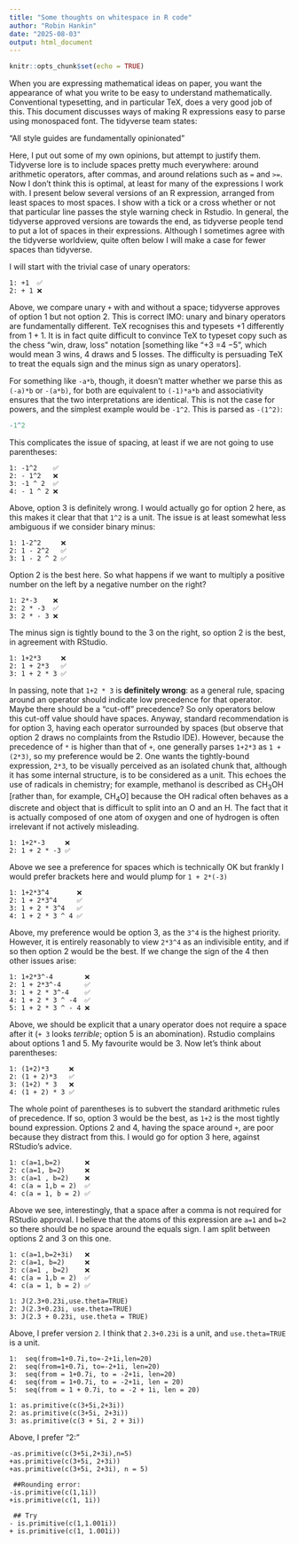 ```yaml
---
title: "Some thoughts on whitespace in R code"
author: "Robin Hankin"
date: "2025-08-03"
output: html_document
---
```


```r
knitr::opts_chunk$set(echo = TRUE)
```

When you are expressing mathematical ideas on paper, you want the
appearance of what you write to be easy to understand mathematically.
Conventional typesetting, and in particular TeX, does a very good job
of this.  This document discusses ways of making R expressions easy to
parse using monospaced font.  The tidyverse team states:

"All style guides are fundamentally opinionated"

Here, I put out some of my own opinions, but attempt to justify them.
Tidyverse lore is to include spaces pretty much everywhere: around
arithmetic operators, after commas, and around relations such as `=`
and `>=`.  Now I don't think this is optimal, at least for many of the
expressions I work with.  I present below several versions of an R
expression, arranged from least spaces to most spaces.  I show with a
tick or a cross whether or not that particular line passes the style
warning check in Rstudio.  In general, the tidyverse approved versions
are towards the end, as tidyverse people tend to put a lot of spaces
in their expressions.  Although I sometimes agree with the tidyverse
worldview, quite often below I will make a case for fewer spaces than
tidyverse.

I will start with the trivial case of unary operators:


```
1: +1  ✅
2: + 1 ❌
```

Above, we compare unary `+` with and without a space; tidyverse
approves of option 1 but not option 2.  This is correct IMO: unary and
binary operators are fundamentally different.  TeX recognises this and
typesets $+1$ differently from $1+1$.  It is in fact quite difficult
to convince TeX to typeset copy such as the chess "win, draw, loss"
notation [something like "$\mathord{+}3\ \mathord{=}4\ \mathord{-}5$",
which would mean 3 wins, 4 draws and 5 losses.  The difficulty is
persuading TeX to treat the equals sign and the minus sign as unary
operators].

For something like `-a*b`, though, it doesn't matter whether we parse
this as `(-a)*b` or `-(a*b)`, for both are equivalent to `(-1)*a*b`
and associativity ensures that the two interpretations are identical.
This is not the case for powers, and the simplest example would be
`-1^2`.  This is parsed as `-(1^2)`:


```r
-1^2
```

This complicates the issue of spacing, at least if we are not going to
use parentheses:

```
1: -1^2    ✅
2: - 1^2   ❌
3: -1 ^ 2  ✅
4: - 1 ^ 2 ❌
```

Above, option 3 is definitely wrong.  I would actually go for option 2
here, as this makes it clear that that `1^2` is a unit.  The issue is
at least somewhat less ambiguous if we consider binary minus:

```
1: 1-2^2     ❌
2: 1 - 2^2   ✅
3: 1 - 2 ^ 2 ✅
```

Option 2 is the best here.  So what happens if we want to multiply a
positive number on the left by a negative number on the right?


```
1: 2*-3    ❌
2: 2 * -3  ✅
3: 2 * - 3 ❌
```

The minus sign is tightly bound to the 3 on the right, so option 2 is
the best, in agreement with RStudio.

```
1: 1+2*3     ❌
2: 1 + 2*3   ✅
3: 1 + 2 * 3 ✅
```

In passing, note that `1+2 * 3` is **definitely wrong**: as a general
rule, spacing around an operator should indicate low precedence for
that operator.  Maybe there should be a "cut-off" precedence? So only
operators below this cut-off value should have spaces.  Anyway,
standard recommendation is for option 3, having each operator
surrounded by spaces (but observe that option 2 draws no complaints
from the Rstudio IDE).  However, because the precedence of `*` is
higher than that of `+`, one generally parses `1+2*3` as `1 + (2*3)`,
so my preference would be 2. One wants the tightly-bound expression,
`2*3`, to be visually perceived as an isolated chunk that, although it
has some internal structure, is to be considered as a unit. This
echoes the use of radicals in chemistry; for example, methanol is
described as CH<sub>3</sub>OH [rather than, for example,
CH<sub>4</sub>O] because the OH radical often behaves as a discrete
and object that is difficult to split into an O and an H.  The fact
that it is actually composed of one atom of oxygen and one of hydrogen
is often irrelevant if not actively misleading.

```
1: 1+2*-3     ❌
2: 1 + 2 * -3 ✅
```

Above we see a preference for spaces which is technically OK but
frankly I would prefer brackets here and would plump for `1 + 2*(-3)`

```
1: 1+2*3^4       ❌
2: 1 + 2*3^4     ✅
3: 1 + 2 * 3^4   ✅
4: 1 + 2 * 3 ^ 4 ✅
```

Above, my preference would be option 3, as the `3^4` is the highest
priority.  However, it is entirely reasonably to view `2*3^4` as an
indivisible entity, and if so then option 2 would be the best.  If we
change the sign of the 4 then other issues arise:

```
1: 1+2*3^-4        ❌
2: 1 + 2*3^-4      ✅
3: 1 + 2 * 3^-4    ✅
4: 1 + 2 * 3 ^ -4  ✅
5: 1 + 2 * 3 ^ - 4 ❌
```

Above, we should be explicit that a unary operator does not require a
space after it (`+ 3` looks *terrible*; option 5 is an abomination).
Rstudio complains about options 1 and 5.  My favourite would be 3.
Now let's think about parentheses:


```
1: (1+2)*3     ❌
2: (1 + 2)*3   ✅
3: (1+2) * 3   ❌
4: (1 + 2) * 3 ✅
```

The whole point of parentheses is to subvert the standard arithmetic
rules of precedence.  If so, option 3 would be the best, as `1+2` is
the most tightly bound expression.  Options 2 and 4, having the space
around `+`, are poor because they distract from this.  I would go for
option 3 here, against RStudio's advice.


```
1: c(a=1,b=2)      ❌
2: c(a=1, b=2)     ❌
3: c(a=1 , b=2)    ❌
4: c(a = 1,b = 2)  ✅
4: c(a = 1, b = 2) ✅
```

Above we see, interestingly, that a space after a comma is not
required for RStudio approval.  I believe that the atoms of this
expression are `a=1` and `b=2` so there should be no space around the
equals sign.  I am split between options 2 and 3 on this one.

```
1: c(a=1,b=2+3i)   ❌
2: c(a=1, b=2)     ❌
3: c(a=1 , b=2)    ❌
4: c(a = 1,b = 2)  ✅
4: c(a = 1, b = 2) ✅
```




```
1: J(2.3+0.23i,use.theta=TRUE)
2: J(2.3+0.23i, use.theta=TRUE)
3: J(2.3 + 0.23i, use.theta = TRUE)
```

Above, I prefer version `2`.  I think that `2.3+0.23i` is a unit, and
`use.theta=TRUE` is a unit.


```
1:  seq(from=1+0.7i,to=-2+1i,len=20)
2:  seq(from=1+0.7i, to=-2+1i, len=20)
3:  seq(from = 1+0.7i, to = -2+1i, len=20)
4:  seq(from = 1+0.7i, to = -2+1i, len = 20)
5:  seq(from = 1 + 0.7i, to = -2 + 1i, len = 20)
```


```
1: as.primitive(c(3+5i,2+3i))
2: as.primitive(c(3+5i, 2+3i))
3: as.primitive(c(3 + 5i, 2 + 3i))
```

Above, I prefer "2:"


```
-as.primitive(c(3+5i,2+3i),n=5)
+as.primitive(c(3+5i, 2+3i))
+as.primitive(c(3+5i, 2+3i), n = 5)
 
 ##Rounding error:
-is.primitive(c(1,1i))
+is.primitive(c(1, 1i))
 
 ## Try
- is.primitive(c(1,1.001i))
+ is.primitive(c(1, 1.001i))
```
